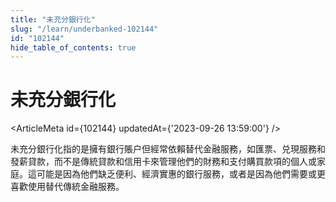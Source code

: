 ```yaml
---
title: "未充分銀行化"
slug: "/learn/underbanked-102144"
id: "102144"
hide_table_of_contents: true
---
```



# 未充分銀行化

<ArticleMeta id={102144} updatedAt={'2023-09-26 13:59:00'} />
<div className='border-solid border-b border-t-0 my-4 border-[var(--ifm-color-gray-300)]' />

未充分銀行化指的是擁有銀行賬户但經常依賴替代金融服務，如匯票、兑現服務和發薪貸款，而不是傳統貸款和信用卡來管理他們的財務和支付購買款項的個人或家庭。這可能是因為他們缺乏便利、經濟實惠的銀行服務，或者是因為他們需要或更喜歡使用替代傳統金融服務。

